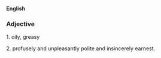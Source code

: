 ====English====

===Adjective===

1. oily, greasy

2. profusely and unpleasantly polite and insincerely earnest.
